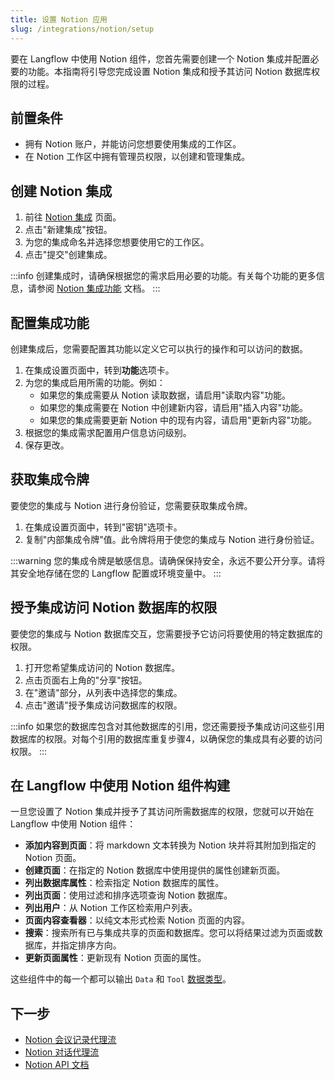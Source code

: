```yaml
---
title: 设置 Notion 应用
slug: /integrations/notion/setup
---
```


要在 Langflow 中使用 Notion 组件，您首先需要创建一个 Notion 集成并配置必要的功能。本指南将引导您完成设置 Notion 集成和授予其访问 Notion 数据库权限的过程。

## 前置条件

- 拥有 Notion 账户，并能访问您想要使用集成的工作区。
- 在 Notion 工作区中拥有管理员权限，以创建和管理集成。

## 创建 Notion 集成

1. 前往 [Notion 集成](https://www.notion.com/my-integrations) 页面。
2. 点击"新建集成"按钮。
3. 为您的集成命名并选择您想要使用它的工作区。
4. 点击"提交"创建集成。

:::info
创建集成时，请确保根据您的需求启用必要的功能。有关每个功能的更多信息，请参阅 [Notion 集成功能](https://developers.notion.com/reference/capabilities) 文档。
:::

## 配置集成功能

创建集成后，您需要配置其功能以定义它可以执行的操作和可以访问的数据。

1. 在集成设置页面中，转到**功能**选项卡。
2. 为您的集成启用所需的功能。例如：
   - 如果您的集成需要从 Notion 读取数据，请启用"读取内容"功能。
   - 如果您的集成需要在 Notion 中创建新内容，请启用"插入内容"功能。
   - 如果您的集成需要更新 Notion 中的现有内容，请启用"更新内容"功能。
3. 根据您的集成需求配置用户信息访问级别。
4. 保存更改。

## 获取集成令牌

要使您的集成与 Notion 进行身份验证，您需要获取集成令牌。

1. 在集成设置页面中，转到"密钥"选项卡。
2. 复制"内部集成令牌"值。此令牌将用于使您的集成与 Notion 进行身份验证。

:::warning
您的集成令牌是敏感信息。请确保保持安全，永远不要公开分享。请将其安全地存储在您的 Langflow 配置或环境变量中。
:::

## 授予集成访问 Notion 数据库的权限

要使您的集成与 Notion 数据库交互，您需要授予它访问将要使用的特定数据库的权限。

1. 打开您希望集成访问的 Notion 数据库。
2. 点击页面右上角的"分享"按钮。
3. 在"邀请"部分，从列表中选择您的集成。
4. 点击"邀请"授予集成访问数据库的权限。

:::info
如果您的数据库包含对其他数据库的引用，您还需要授予集成访问这些引用数据库的权限。对每个引用的数据库重复步骤4，以确保您的集成具有必要的访问权限。
:::

## 在 Langflow 中使用 Notion 组件构建

一旦您设置了 Notion 集成并授予了其访问所需数据库的权限，您就可以开始在 Langflow 中使用 Notion 组件：

- **添加内容到页面**：将 markdown 文本转换为 Notion 块并将其附加到指定的 Notion 页面。
- **创建页面**：在指定的 Notion 数据库中使用提供的属性创建新页面。
- **列出数据库属性**：检索指定 Notion 数据库的属性。
- **列出页面**：使用过滤和排序选项查询 Notion 数据库。
- **列出用户**：从 Notion 工作区检索用户列表。
- **页面内容查看器**：以纯文本形式检索 Notion 页面的内容。
- **搜索**：搜索所有已与集成共享的页面和数据库。您可以将结果过滤为页面或数据库，并指定排序方向。
- **更新页面属性**：更新现有 Notion 页面的属性。

这些组件中的每一个都可以输出 `Data` 和 `Tool` [数据类型](/data-types)。

## 下一步

- [Notion 会议记录代理流](/integrations/notion/notion-agent-meeting-notes)
- [Notion 对话代理流](/integrations/notion/notion-agent-conversational)
- [Notion API 文档](https://developers.notion.com/docs/getting-started)